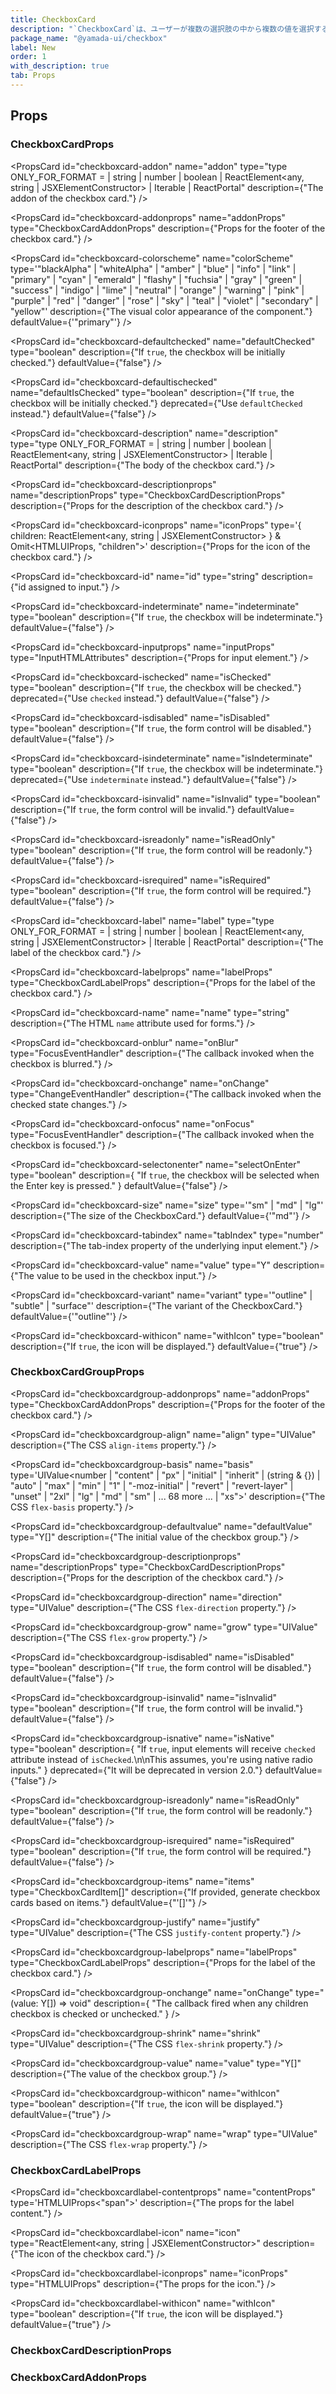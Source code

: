 ```yaml
---
title: CheckboxCard
description: "`CheckboxCard`は、ユーザーが複数の選択肢の中から複数の値を選択するための使用されるコンポーネントです。"
package_name: "@yamada-ui/checkbox"
label: New
order: 1
with_description: true
tab: Props
---
```


## Props

### CheckboxCardProps

<PropsCard
  id="checkboxcard-addon"
  name="addon"
  type="type ONLY_FOR_FORMAT =
  | string
  | number
  | boolean
  | ReactElement<any, string | JSXElementConstructor<any>>
  | Iterable<ReactNode>
  | ReactPortal"
  description={"The addon of the checkbox card."}
/>

<PropsCard
  id="checkboxcard-addonprops"
  name="addonProps"
  type="CheckboxCardAddonProps"
  description={"Props for the footer of the checkbox card."}
/>

<PropsCard
  id="checkboxcard-colorscheme"
  name="colorScheme"
  type='"blackAlpha" | "whiteAlpha" | "amber" | "blue" | "info" | "link" | "primary" | "cyan" | "emerald" | "flashy" | "fuchsia" | "gray" | "green" | "success" | "indigo" | "lime" | "neutral" | "orange" | "warning" | "pink" | "purple" | "red" | "danger" | "rose" | "sky" | "teal" | "violet" | "secondary" | "yellow"'
  description={"The visual color appearance of the component."}
  defaultValue={'"primary"'}
/>

<PropsCard
  id="checkboxcard-defaultchecked"
  name="defaultChecked"
  type="boolean"
  description={"If `true`, the checkbox will be initially checked."}
  defaultValue={"false"}
/>

<PropsCard
  id="checkboxcard-defaultischecked"
  name="defaultIsChecked"
  type="boolean"
  description={"If `true`, the checkbox will be initially checked."}
  deprecated={"Use `defaultChecked` instead."}
  defaultValue={"false"}
/>

<PropsCard
  id="checkboxcard-description"
  name="description"
  type="type ONLY_FOR_FORMAT =
  | string
  | number
  | boolean
  | ReactElement<any, string | JSXElementConstructor<any>>
  | Iterable<ReactNode>
  | ReactPortal"
  description={"The body of the checkbox card."}
/>

<PropsCard
  id="checkboxcard-descriptionprops"
  name="descriptionProps"
  type="CheckboxCardDescriptionProps"
  description={"Props for the description of the checkbox card."}
/>

<PropsCard
  id="checkboxcard-iconprops"
  name="iconProps"
  type='{
  children: ReactElement<any, string | JSXElementConstructor<any>>
} & Omit<HTMLUIProps, "children">'
  description={"Props for the icon of the checkbox card."}
/>

<PropsCard
  id="checkboxcard-id"
  name="id"
  type="string"
  description={"id assigned to input."}
/>

<PropsCard
  id="checkboxcard-indeterminate"
  name="indeterminate"
  type="boolean"
  description={"If `true`, the checkbox will be indeterminate."}
  defaultValue={"false"}
/>

<PropsCard
  id="checkboxcard-inputprops"
  name="inputProps"
  type="InputHTMLAttributes<HTMLInputElement>"
  description={"Props for input element."}
/>

<PropsCard
  id="checkboxcard-ischecked"
  name="isChecked"
  type="boolean"
  description={"If `true`, the checkbox will be checked."}
  deprecated={"Use `checked` instead."}
  defaultValue={"false"}
/>

<PropsCard
  id="checkboxcard-isdisabled"
  name="isDisabled"
  type="boolean"
  description={"If `true`, the form control will be disabled."}
  defaultValue={"false"}
/>

<PropsCard
  id="checkboxcard-isindeterminate"
  name="isIndeterminate"
  type="boolean"
  description={"If `true`, the checkbox will be indeterminate."}
  deprecated={"Use `indeterminate` instead."}
  defaultValue={"false"}
/>

<PropsCard
  id="checkboxcard-isinvalid"
  name="isInvalid"
  type="boolean"
  description={"If `true`, the form control will be invalid."}
  defaultValue={"false"}
/>

<PropsCard
  id="checkboxcard-isreadonly"
  name="isReadOnly"
  type="boolean"
  description={"If `true`, the form control will be readonly."}
  defaultValue={"false"}
/>

<PropsCard
  id="checkboxcard-isrequired"
  name="isRequired"
  type="boolean"
  description={"If `true`, the form control will be required."}
  defaultValue={"false"}
/>

<PropsCard
  id="checkboxcard-label"
  name="label"
  type="type ONLY_FOR_FORMAT =
  | string
  | number
  | boolean
  | ReactElement<any, string | JSXElementConstructor<any>>
  | Iterable<ReactNode>
  | ReactPortal"
  description={"The label of the checkbox card."}
/>

<PropsCard
  id="checkboxcard-labelprops"
  name="labelProps"
  type="CheckboxCardLabelProps"
  description={"Props for the label of the checkbox card."}
/>

<PropsCard
  id="checkboxcard-name"
  name="name"
  type="string"
  description={"The HTML `name` attribute used for forms."}
/>

<PropsCard
  id="checkboxcard-onblur"
  name="onBlur"
  type="FocusEventHandler<HTMLInputElement>"
  description={"The callback invoked when the checkbox is blurred."}
/>

<PropsCard
  id="checkboxcard-onchange"
  name="onChange"
  type="ChangeEventHandler<HTMLInputElement>"
  description={"The callback invoked when the checked state changes."}
/>

<PropsCard
  id="checkboxcard-onfocus"
  name="onFocus"
  type="FocusEventHandler<HTMLInputElement>"
  description={"The callback invoked when the checkbox is focused."}
/>

<PropsCard
  id="checkboxcard-selectonenter"
  name="selectOnEnter"
  type="boolean"
  description={
    "If `true`, the checkbox will be selected when the Enter key is pressed."
  }
  defaultValue={"false"}
/>

<PropsCard
  id="checkboxcard-size"
  name="size"
  type='"sm" | "md" | "lg"'
  description={"The size of the CheckboxCard."}
  defaultValue={'"md"'}
/>

<PropsCard
  id="checkboxcard-tabindex"
  name="tabIndex"
  type="number"
  description={"The tab-index property of the underlying input element."}
/>

<PropsCard
  id="checkboxcard-value"
  name="value"
  type="Y"
  description={"The value to be used in the checkbox input."}
/>

<PropsCard
  id="checkboxcard-variant"
  name="variant"
  type='"outline" | "subtle" | "surface"'
  description={"The variant of the CheckboxCard."}
  defaultValue={'"outline"'}
/>

<PropsCard
  id="checkboxcard-withicon"
  name="withIcon"
  type="boolean"
  description={"If `true`, the icon will be displayed."}
  defaultValue={"true"}
/>

### CheckboxCardGroupProps

<PropsCard
  id="checkboxcardgroup-addonprops"
  name="addonProps"
  type="CheckboxCardAddonProps"
  description={"Props for the footer of the checkbox card."}
/>

<PropsCard
  id="checkboxcardgroup-align"
  name="align"
  type="UIValue<AlignItems>"
  description={"The CSS `align-items` property."}
/>

<PropsCard
  id="checkboxcardgroup-basis"
  name="basis"
  type='UIValue<number | "content" | "px" | "initial" | "inherit" | (string & {}) | "auto" | "max" | "min" | "1" | "-moz-initial" | "revert" | "revert-layer" | "unset" | "2xl" | "lg" | "md" | "sm" | ... 68 more ... | "xs">'
  description={"The CSS `flex-basis` property."}
/>

<PropsCard
  id="checkboxcardgroup-defaultvalue"
  name="defaultValue"
  type="Y[]"
  description={"The initial value of the checkbox group."}
/>

<PropsCard
  id="checkboxcardgroup-descriptionprops"
  name="descriptionProps"
  type="CheckboxCardDescriptionProps"
  description={"Props for the description of the checkbox card."}
/>

<PropsCard
  id="checkboxcardgroup-direction"
  name="direction"
  type="UIValue<FlexDirection>"
  description={"The CSS `flex-direction` property."}
/>

<PropsCard
  id="checkboxcardgroup-grow"
  name="grow"
  type="UIValue<FlexGrow>"
  description={"The CSS `flex-grow` property."}
/>

<PropsCard
  id="checkboxcardgroup-isdisabled"
  name="isDisabled"
  type="boolean"
  description={"If `true`, the form control will be disabled."}
  defaultValue={"false"}
/>

<PropsCard
  id="checkboxcardgroup-isinvalid"
  name="isInvalid"
  type="boolean"
  description={"If `true`, the form control will be invalid."}
  defaultValue={"false"}
/>

<PropsCard
  id="checkboxcardgroup-isnative"
  name="isNative"
  type="boolean"
  description={
    "If `true`, input elements will receive `checked` attribute instead of `isChecked`.\n\nThis assumes, you're using native radio inputs."
  }
  deprecated={"It will be deprecated in version 2.0."}
  defaultValue={"false"}
/>

<PropsCard
  id="checkboxcardgroup-isreadonly"
  name="isReadOnly"
  type="boolean"
  description={"If `true`, the form control will be readonly."}
  defaultValue={"false"}
/>

<PropsCard
  id="checkboxcardgroup-isrequired"
  name="isRequired"
  type="boolean"
  description={"If `true`, the form control will be required."}
  defaultValue={"false"}
/>

<PropsCard
  id="checkboxcardgroup-items"
  name="items"
  type="CheckboxCardItem<Y>[]"
  description={"If provided, generate checkbox cards based on items."}
  defaultValue={"'[]'"}
/>

<PropsCard
  id="checkboxcardgroup-justify"
  name="justify"
  type="UIValue<JustifyContent>"
  description={"The CSS `justify-content` property."}
/>

<PropsCard
  id="checkboxcardgroup-labelprops"
  name="labelProps"
  type="CheckboxCardLabelProps"
  description={"Props for the label of the checkbox card."}
/>

<PropsCard
  id="checkboxcardgroup-onchange"
  name="onChange"
  type="(value: Y[]) => void"
  description={
    "The callback fired when any children checkbox is checked or unchecked."
  }
/>

<PropsCard
  id="checkboxcardgroup-shrink"
  name="shrink"
  type="UIValue<FlexShrink>"
  description={"The CSS `flex-shrink` property."}
/>

<PropsCard
  id="checkboxcardgroup-value"
  name="value"
  type="Y[]"
  description={"The value of the checkbox group."}
/>

<PropsCard
  id="checkboxcardgroup-withicon"
  name="withIcon"
  type="boolean"
  description={"If `true`, the icon will be displayed."}
  defaultValue={"true"}
/>

<PropsCard
  id="checkboxcardgroup-wrap"
  name="wrap"
  type="UIValue<FlexWrap>"
  description={"The CSS `flex-wrap` property."}
/>

### CheckboxCardLabelProps

<PropsCard
  id="checkboxcardlabel-contentprops"
  name="contentProps"
  type='HTMLUIProps<"span">'
  description={"The props for the label content."}
/>

<PropsCard
  id="checkboxcardlabel-icon"
  name="icon"
  type="ReactElement<any, string | JSXElementConstructor<any>>"
  description={"The icon of the checkbox card."}
/>

<PropsCard
  id="checkboxcardlabel-iconprops"
  name="iconProps"
  type="HTMLUIProps"
  description={"The props for the icon."}
/>

<PropsCard
  id="checkboxcardlabel-withicon"
  name="withIcon"
  type="boolean"
  description={"If `true`, the icon will be displayed."}
  defaultValue={"true"}
/>

### CheckboxCardDescriptionProps

### CheckboxCardAddonProps
